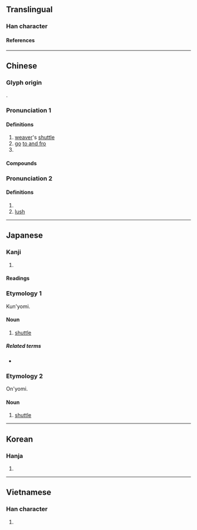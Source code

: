 {{character info}}
==Translingual==

===Han character===
{{Han char|rn=75|rad=木|as=07|sn=11|four=43947|canj=DICE|ids=⿰木夋}}

====References====
{{Han ref|kx=0530.170|dkj=14878|dj=0918.140|hdz=21222.070|uh=68AD}}

----

==Chinese==
{{zh-forms}}

===Glyph origin===
{{Han etym}}
{{Han compound|木|夋|ls=psc|c1=s|c2=p}}.

===Pronunciation 1===
{{zh-pron
|m=suō
|c=so1
|md=sŏ̤
|mn=so/qz:so͘
|mn-t=so1
|mc=y
|oc=y
|ma=
|cat=n,v,cls
}}
{{rfp|zhx-tai|Taishanese}}

====Definitions====
{{zh-hanzi}}

# [[weaver]]'s [[shuttle]]
# [[go]] [[to and fro]]
# {{zh-classifier|[[shuttles]] of [[threads]]}}

====Compounds====
{{zh-der|似箭如梭|多梭|太空梭|日月如梭|梭子蟹|擲梭|梭微子|攛梭|投梭折齒|投梭|投梭之拒|穿梭外交|穿梭|歲月如梭|梭梭|拋梭|梭子|梭魚|梭巡|梭槍|梭哈|鶯梭}}

===Pronunciation 2===
{{zh-pron
|m=xùn
|cat=n,a
}}

====Definitions====
{{zh-hanzi}}

# {{taxlink|Populus euphratica|species}}
# [[lush]]

----

==Japanese==

===Kanji===
{{ja-kanji|grade=|rs=木07}}

# {{rfdef|ja|sort=木07}}

====Readings====
{{ja-readings
|goon=さ
|kanon=さ
|kun=ひ
}}

===Etymology 1===
{{ja-kanjitab|ひ|yomi=k|alt=杼}}
Kun'yomi.

====Noun====
{{ja-noun|ひ}}

# {{lb|ja|weaving|sort=ひ}} [[shuttle]]

=====Related terms=====
* {{ja-r|筬|おさ}}

===Etymology 2===
{{ja-kanjitab|さ|yomi=o}}
On'yomi.

====Noun====
{{ja-noun|さ}}

# {{lb|ja|weaving|sort=さ}} [[shuttle]]

----

==Korean==

===Hanja===
{{ko-hanja|사}}

# {{rfdef|ko|sort=木07}}

----

==Vietnamese==

===Han character===
{{vi-readings|rs=木07|reading=thoi}}

# {{rfdef|vi|sort=木07}}
